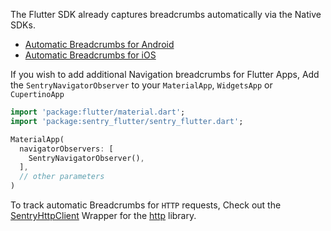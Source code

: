 The Flutter SDK already captures breadcrumbs automatically via the Native SDKs.

- [Automatic Breadcrumbs for Android](/platforms/android/enriching-events/breadcrumbs/#automatic-breadcrumbs)
- [Automatic Breadcrumbs for iOS](/platforms/apple/configuration/integrations/default/#sentryautobreadcrumbtrackingintegration)

If you wish to add additional Navigation breadcrumbs for Flutter Apps, Add the `SentryNavigatorObserver` to your `MaterialApp`, `WidgetsApp` or `CupertinoApp`

```dart
import 'package:flutter/material.dart';
import 'package:sentry_flutter/sentry_flutter.dart';

MaterialApp(
  navigatorObservers: [
    SentryNavigatorObserver(),
  ],
  // other parameters
)
```

To track automatic Breadcrumbs for `HTTP` requests, Check out the [SentryHttpClient](/platforms/dart/usage/advanced-usage/#automatic-breadcrumbs) Wrapper for the [http](https://pub.dev/packages/http) library.

